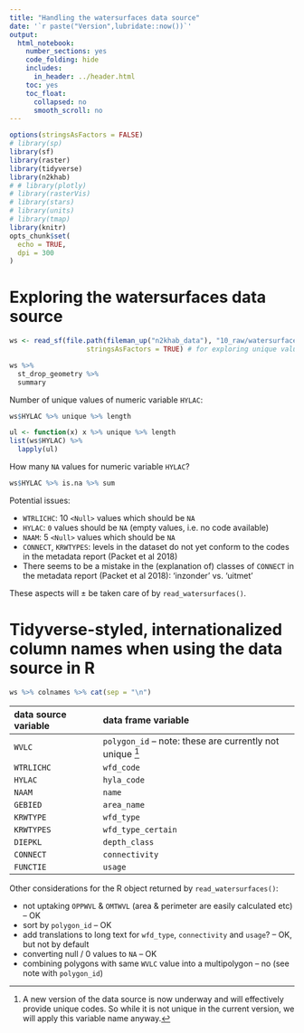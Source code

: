 ```yaml
---
title: "Handling the watersurfaces data source"
date: '`r paste("Version",lubridate::now())`'
output:
  html_notebook:
    number_sections: yes
    code_folding: hide
    includes:
      in_header: ../header.html
    toc: yes
    toc_float:
      collapsed: no
      smooth_scroll: no
---
```


```r
options(stringsAsFactors = FALSE)
# library(sp)
library(sf)
library(raster)
library(tidyverse)
library(n2khab)
# # library(plotly)
# library(rasterVis)
# library(stars)
# library(units)
# library(tmap)
library(knitr)
opts_chunk$set(
  echo = TRUE,
  dpi = 300
)
```


# Exploring the watersurfaces data source

```r
ws <- read_sf(file.path(fileman_up("n2khab_data"), "10_raw/watersurfaces"),
                   stringsAsFactors = TRUE) # for exploring unique values
```


```r
ws %>% 
  st_drop_geometry %>% 
  summary
```

Number of unique values of numeric variable `HYLAC`:

```r
ws$HYLAC %>% unique %>% length
```

```r
ul <- function(x) x %>% unique %>% length
list(ws$HYLAC) %>% 
  lapply(ul)
```

How many `NA` values for numeric variable `HYLAC`?

```r
ws$HYLAC %>% is.na %>% sum
```

Potential issues:

- `WTRLICHC`: 10 `<Null>` values which should be `NA`
- `HYLAC`: `0` values should be `NA` (empty values, i.e. no code available)
- `NAAM`: 5 `<Null>` values which should be `NA`
- `CONNECT`, `KRWTYPES`: levels in the dataset do not yet conform to the codes in the metadata report (Packet et al 2018)
- There seems to be a mistake in the (explanation of) classes of `CONNECT` in the metadata report (Packet et al 2018): 'inzonder' vs. 'uitmet'

These aspects will ± be taken care of by `read_watersurfaces()`.

# Tidyverse-styled, internationalized column names when using the data source in R

```r
ws %>% colnames %>% cat(sep = "\n")
```

data source variable          data frame variable
----------------------        ---------------------
`WVLC`                        `polygon_id` -- note: these are currently not unique [^note]
`WTRLICHC`                    `wfd_code`
`HYLAC`                       `hyla_code`
`NAAM`                        `name`
`GEBIED`                      `area_name`
`KRWTYPE`                     `wfd_type `
`KRWTYPES`                    `wfd_type_certain`
`DIEPKL`                      `depth_class`
`CONNECT`                     `connectivity`
`FUNCTIE`                     `usage`

Other considerations for the R object returned by `read_watersurfaces()`:

- not uptaking `OPPWVL` & `OMTWVL` (area & perimeter are easily calculated etc) -- OK
- sort by `polygon_id` -- OK
- add translations to long text for `wfd_type `,
`connectivity` and `usage`? -- OK, but not by default
- converting null / 0 values to `NA` -- OK
- combining polygons with same `WVLC` value into a multipolygon -- no (see note with `polygon_id`)

[^note]: A new version of the data source is now underway and will effectively 
provide unique codes.
So while it is not unique in the current version, we will apply this variable name anyway.


